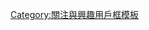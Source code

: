 {{Userbox
  |border-c = #000000
  |border-s = 1
  |id-c     = #a9a9a9
  |id-s     = 
  |id-fc    = #4682b4
  |info-c   = #ffd700
  |info-s   = 10
  |info-fc  = #f5fffa
  |id       = ＳＦ<br>模型
  |info     = 這個用户喜歡玩'''[[科幻]][[比例模型|模型]]'''。
}}
[[Category:喜歡玩科幻模型的維基人|{{PAGENAME}}]]
<noinclude>[[Category:關注與興趣用戶框模板]]</noinclude>